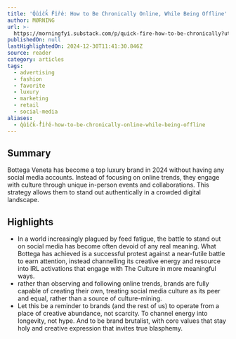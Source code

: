 ```yaml
---
title: 'Q̾u̾i̾c̾k̾ ̾F̾i̾r̾e̾: How to Be Chronically Online, While Being Offline'
author: MØRNING
url: >-
  https://morningfyi.substack.com/p/quick-fire-how-to-be-chronically?utm_source=post-email-title&publication_id=769692&post_id=151610343&utm_campaign=email-post-title&isFreemail=true&r=og9hp&triedRedirect=true&utm_medium=email
publishedOn: null
lastHighlightedOn: 2024-12-30T11:41:30.846Z
source: reader
category: articles
tags:
  - advertising
  - fashion
  - favorite
  - luxury
  - marketing
  - retail
  - social-media
aliases:
  - q̾u̾i̾c̾k̾-̾f̾i̾r̾e̾-how-to-be-chronically-online-while-being-offline
---
```

## Summary

Bottega Veneta has become a top luxury brand in 2024 without having any social media accounts. Instead of focusing on online trends, they engage with culture through unique in-person events and collaborations. This strategy allows them to stand out authentically in a crowded digital landscape.

## Highlights
- In a world increasingly plagued by feed fatigue, the battle to stand out on social media has become often devoid of any real meaning. What Bottega has achieved is a successful protest against a near-futile battle to earn attention, instead channelling its creative energy and resource into IRL activations that engage with The Culture in more meaningful ways.
- rather than observing and following online trends, brands are fully capable of creating their own, treating social media culture as its peer and equal, rather than a source of culture-mining.
- Let this be a reminder to brands (and the rest of us) to operate from a place of creative abundance, not scarcity. To channel energy into longevity, not hype. And to be brand brutalist, with core values that stay holy and creative expression that invites true blasphemy.
